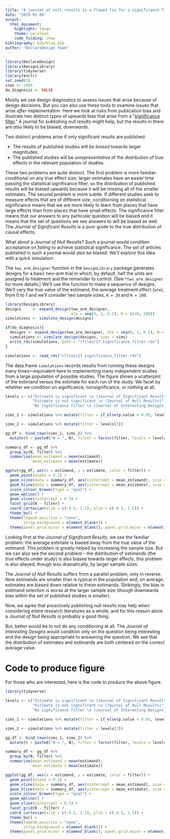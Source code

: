 ```yaml
---
title: "A journal of null results is a flawed fix for a significance filter"
date: "2019-01-08"
output:
  html_document:
    highlight: tango
    theme: cerulean
    code_folding: show
bibliography: bib/blog.bib    
author: "DeclareDesign Team"
---
```


```r
library(DeclareDesign)
library(DesignLibrary)
library(tidyverse)
library(knitr)
set.seed(3)
sims <- 2000
do_diagnosis <- FALSE
```

Mostly we use design diagnostics to assess issues that arise because of design decisions. But you can also use these tools to examine issues that arise *after* implementation. Here we look at risks from publication bias and illustrate two distinct types of upwards bias that arise from  a "[significance filter](https://andrewgelman.com/2011/09/10/the-statistical-significance-filter/)." A journal for publishing null results might help, but the results in there are *also* likely to be biased, *downwards*.

Two distinct problems arise if only significant results are published:

* The results of published studies will be *biased* towards larger magnitudes. 
* The published studies will be *unrepresentative* of the distribution of true effects in the relevant population of studies. 

These two problems are quite distinct. The first problem is more familiar: conditional on any true effect size, larger estimates have an easier time passing the statistical significance filter, so the distribution of published results will be biased upwards because it will be missing all of the smaller estimates.  The second problem is more subtle. If different studies seek to measure effects that are of different size, conditioning on statistical significance means that we are more likely to learn from places that have large effects than from places that have small effects. The significance filter means that our answers to any particular question will be biased *and* it means that the set of questions we see answers to will be biased as well. The *Journal of Significant Results* is a poor guide to the true distribution of causal effects.

What about a *Journal of Null Results*? Such a journal would condition acceptance on *failing* to achieve statistical significance. The set of articles published in such a journal would *also* be biased. We'll explore this idea with a quick simulation.


The `two_arm_designer` function in the `DesignLibrary` package generates designs for a basic two-arm trial in which, by default, half the units are assigned to treatment and the remainder to control. (See `?two_arm_designer` for more details.) We'll use this function to make a sequence of designs. We'll vary the true value of the estimand, the average treatment effect (`ate`), from 0 to 1 and we'll consider two sample sizes, `N = 20` and `N = 200`.

```r
library(DesignLibrary)
designs     <- expand_design(two_arm_designer, 
                             ate = seq(0, 1, 0.1), N = c(20, 200))
simulations <- simulate_design(designs)
```

```r
if(do_diagnosis){
  designs <- expand_design(two_arm_designer, ate = seq(0, 1, 0.1), N = c(20, 200))
  simulations <- simulate_design(designs, sims = sims)
  write_rds(simulations, path = "rfiles/17_significance_filter.rds")
}

simulations <- read_rds("rfiles/17_significance_filter.rds") 
```

The data.frame `simulations` records results from running these designs many times---equivalent here to implementing many independent studies from a large population of possible studies. The figure shows a scatterplot of the estimand versus the estimate for each run of the study. We facet by whether we condition on significance, nonsignificance, or nothing at all.

```r

levels <- c("Estimate is significant \n (Journal of Significant Results)", 
            "Estimate is not significant \n (Journal of Null Results)", 
            "No significance filter \n (Journal of Interesting Designs)")

sims_1 <- simulations %>% mutate(filter = if_else(p.value < 0.05, levels[1], levels[2]))

sims_2 <- simulations %>% mutate(filter = levels[3])

gg_df <- bind_rows(sims_1, sims_2) %>%
  mutate(N = paste0("N = ", N), filter = factor(filter, levels = levels))

summary_df <- gg_df %>%
  group_by(N, filter) %>%
  summarise(mean_estimand = mean(estimand),
            mean_estimate = mean(estimate))

ggplot(gg_df, aes(x = estimand, y = estimate, color = filter)) +
  geom_point(alpha = 0.1) +
  geom_vline(data = summary_df, aes(xintercept = mean_estimand), size = 1.2, alpha = 1, color = "darkgrey") +
  geom_hline(data = summary_df, aes(yintercept = mean_estimate), size = 1.2, alpha = 1, color = "darkgrey") +
  scale_colour_brewer(type = "qual") +
  geom_abline() +
  geom_vline(xintercept = 0.5) +
  facet_grid(N ~ filter) +
  coord_cartesian(xlim = c(-0.5, 1.5), ylim = c(-0.5, 1.5)) +
  theme_bw() +
  theme(legend.position = "none",
        strip.background = element_blank()) +
  theme(panel.grid.minor = element_blank(), panel.grid.major = element_blank(), panel.background = element_blank())
```

Looking first at the *Journal of Significant Results*, we see the familiar problem: the average estimate is biased away from the true value of the estimand. This problem is greatly helped by increasing the sample size. But we can also see the second problem -- the distribution of estimands (the true effects under study) is also biased towards larger effects, this problem is also allayed, though less dramatically, by larger sample sizes.

The *Journal of Null Results* suffers from a parallel problem, only in reverse. Now estimands are smaller than is typical in the population and, on average, estimates are biased down relative to these estimands. Strikingly, the bias in estimand selection is *worse* at the larger sample size (though downwards bias within the set of published studies is smaller).

Now, we agree that proactively publishing null results may help when considering entire research literatures as a whole, and for this reason alone a *Journal of Null Results* is probably a good thing. 

But, better would be to not do any conditioning at all. The *Journal of Interesting Designs* would condition only on the question being interesting and the design being appropriate to answering the question. We see that the distribution of estimates and estimands are both centered on the correct average value. 
<!-- Of course, reasonable people may differ on what consititutes interesting questions and appropriate designs -- in this example, we make the (perhaps overly generous) assumption that all of the questions are worth asking and can be answered well by their designs. -->

<!--
# Keep thinking 

Interestingly, if there is important heterogeneity in effects across studies, having a large *N* addresses the second problem described above but the first problem persists --- even though results for individual studies will be accurate, the results in the published record will not be accurate for the population.

Can you show this?
-->

# Code to produce figure

For those who are interested, here is the code to produce the above figure.

```r
library(tidyverse)

levels <- c("Estimate is significant \n (Journal of Significant Results)", 
            "Estimate is not significant \n (Journal of Null Results)", 
            "No significance filter \n (Journal of Interesting Designs)")

sims_1 <- simulations %>% mutate(filter = if_else(p.value < 0.05, levels[1], levels[2]))

sims_2 <- simulations %>% mutate(filter = levels[3])

gg_df <- bind_rows(sims_1, sims_2) %>%
  mutate(N = paste0("N = ", N), filter = factor(filter, levels = levels))

summary_df <- gg_df %>%
  group_by(N, filter) %>%
  summarise(mean_estimand = mean(estimand),
            mean_estimate = mean(estimate))

ggplot(gg_df, aes(x = estimand, y = estimate, color = filter)) +
  geom_point(alpha = 0.1) +
  geom_vline(data = summary_df, aes(xintercept = mean_estimand), size = 1.2, alpha = 1, color = "darkgrey") +
  geom_hline(data = summary_df, aes(yintercept = mean_estimate), size = 1.2, alpha = 1, color = "darkgrey") +
  scale_colour_brewer(type = "qual") +
  geom_abline() +
  geom_vline(xintercept = 0.5) +
  facet_grid(N ~ filter) +
  coord_cartesian(xlim = c(-0.5, 1.5), ylim = c(-0.5, 1.5)) +
  theme_bw() +
  theme(legend.position = "none",
        strip.background = element_blank()) +
  theme(panel.grid.minor = element_blank(), panel.grid.major = element_blank(), panel.background = element_blank())
```
